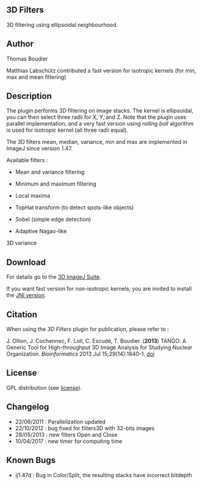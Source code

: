 
== 3D Filters ==
3D filtering using ellipsoidal neighbourhood.

== Author ==
Thomas Boudier

Matthias Labschütz contributed a fast version for isotropic kernels (for min, max and mean filtering)

== Description ==

The plugin performs 3D filtering on image stacks. The kernel is ellipsoidal, you can then select three radii for X, Y, and Z. Note that the plugin uses parallel implementation, and a very fast version using ''rolling ball'' algorithm is used for isotropic kernel (all three radii equal). 

The 3D filters mean, median, variance, min and max are implemented in ImageJ since version 1.47.


Available filters :

* Mean and variance filtering

* Minimum and maximum filtering

* Local maxima

* TopHat transform (to detect spots-like objects)

* Sobel (simple edge detection)

* Adaptive Nagao-like 

{{:plugin:filter:3d_filters:3dvariance.png|}}

3D variance




== Download ==
For details go to the [[plugin:stacks:3d_ij_suite:start|3D ImageJ Suite]].

If you want fast version for non-isotropic kernels, you are invited to install the [[plugin:filter:3d_filters_with_jni:start|JNI version]]. 

== Citation ==
When using the ''3D Filters'' plugin for publication, please refer to :

J. Ollion, J. Cochennec, F. Loll, C. Escudé, T. Boudier. ('''2013''') TANGO: A Generic Tool for High-throughput 3D Image Analysis for Studying Nuclear Organization. ''Bioinformatics'' 2013 Jul 15;29(14):1840-1. [[http://dx.doi.org/10.1093/bioinformatics/btt276|doi]]

== License ==
GPL distribution (see [[http://www.cecill.info/index.en.html|license]]).


== Changelog ==

* 22/06/2011 : Parallelization updated
* 22/10/2012 : bug fixed for filters3D with 32-bits images 
* 28/05/2013 : new filters Open and Close
* 10/04/2017 : new timer for computing time

== Known Bugs ==

* ij1.47d : Bug in Color/Split, the resulting stacks have incorrect bitdepth  
